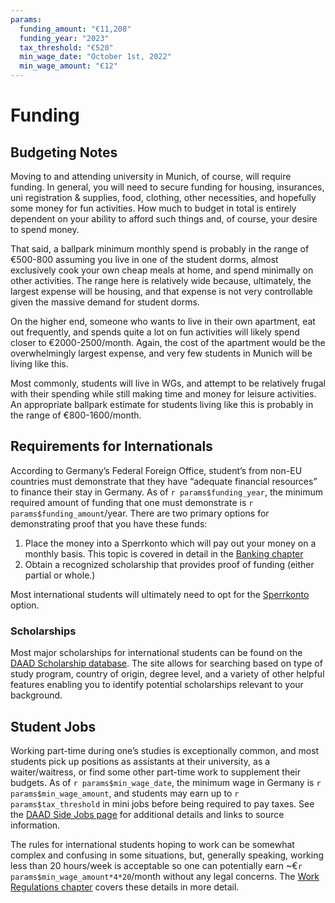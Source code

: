 ```yaml
---
params:
  funding_amount: "€11,208"
  funding_year: "2023"
  tax_threshold: "€520"
  min_wage_date: "October 1st, 2022"
  min_wage_amount: "€12"
---
```

# Funding {#chapter-funding}

## Budgeting Notes

Moving to and attending university in Munich, of course, will require funding. In general, you will need to secure funding for housing, insurances, uni registration & supplies, food, clothing, other necessities, and hopefully some money for fun activities. How much to budget in total is entirely dependent on your ability to afford such things and, of course, your desire to spend money.

That said, a ballpark minimum monthly spend is probably in the range of €500-800 assuming you live in one of the student dorms, almost exclusively cook your own cheap meals at home, and spend minimally on other activities. The range here is relatively wide because, ultimately, the largest expense will be housing, and that expense is not very controllable given the massive demand for student dorms.

On the higher end, someone who wants to live in their own apartment, eat out frequently, and spends quite a lot on fun activities will likely spend closer to €2000-2500/month. Again, the cost of the apartment would be the overwhelmingly largest expense, and very few students in Munich will be living like this.

Most commonly, students will live in WGs, and attempt to be relatively frugal with their spending while still making time and money for leisure activities. An appropriate ballpark estimate for students living like this is probably in the range of €800-1600/month.

## Requirements for Internationals

According to Germany's Federal Foreign Office, student's from non-EU countries must demonstrate that they have "adequate financial resources" to finance their stay in Germany. As of `r params$funding_year`, the minimum required amount of funding that one must demonstrate is `r params$funding_amount`/year. There are two primary options for demonstrating proof that you have these funds:

1. Place the money into a Sperrkonto which will pay out your money on a monthly basis. This topic is covered in detail in the [Banking chapter](#banking-sperrkonto)
2. Obtain a recognized scholarship that provides proof of funding (either partial or whole.)

Most international students will ultimately need to opt for the [Sperrkonto](#banking-sperrkonto) option.


### Scholarships

Most major scholarships for international students can be found on the [DAAD Scholarship database](https://www.daad.de/en/study-and-research-in-germany/scholarships/). The site allows for searching based on type of study program, country of origin, degree level, and a variety of other helpful features enabling you to identify potential scholarships relevant to your background.

## Student Jobs

Working part-time during one's studies is exceptionally common, and most students pick up positions as assistants at their university, as a waiter/waitress, or find some other part-time work to supplement their budgets. As of `r params$min_wage_date`, the minimum wage in Germany is `r params$min_wage_amount`, and students may earn up to `r params$tax_threshold` in mini jobs before being required to pay taxes. See the [DAAD Side Jobs page](https://www.daad.de/en/study-and-research-in-germany/first-steps-germany/side-jobs/) for additional details and links to source information. 

The rules for international students hoping to work can be somewhat complex and confusing in some situations, but, generally speaking, working less than 20 hours/week is acceptable so one can potentially earn ~€`r params$min_wage_amount*4*20`/month without any legal concerns. The [Work Regulations chapter](#chapter-work-regulations) covers these details in more detail.






